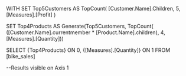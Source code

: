 WITH
SET Top5Customers AS
TopCount(
       [Customer.Name].Children,
       5,
       [Measures].[Profit]
       )
	
SET Top4Products AS
Generate(Top5Customers, 
TopCount(
	([Customer.Name].currentmember * [Product.Name].children),
	4,
	[Measures].[Quantity]))

SELECT {Top4Products} ON 0,
{[Measures].[Quantity]} ON 1
FROM [bike_sales]

--Results visible on Axis 1
